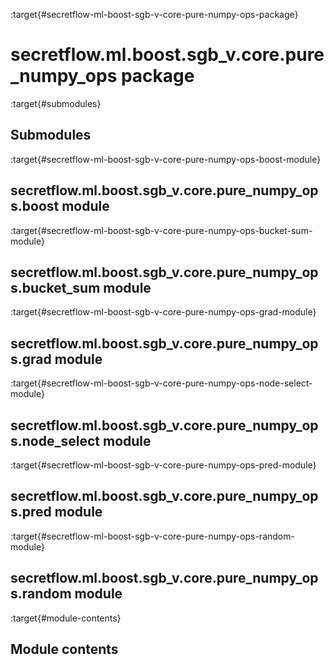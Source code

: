 :target{#secretflow-ml-boost-sgb-v-core-pure-numpy-ops-package}

# secretflow\.ml.boost.sgb\_v.core.pure\_numpy\_ops package

:target{#submodules}

## Submodules

:target{#secretflow-ml-boost-sgb-v-core-pure-numpy-ops-boost-module}

## secretflow\.ml.boost.sgb\_v.core.pure\_numpy\_ops.boost module

:target{#secretflow-ml-boost-sgb-v-core-pure-numpy-ops-bucket-sum-module}

## secretflow\.ml.boost.sgb\_v.core.pure\_numpy\_ops.bucket\_sum module

:target{#secretflow-ml-boost-sgb-v-core-pure-numpy-ops-grad-module}

## secretflow\.ml.boost.sgb\_v.core.pure\_numpy\_ops.grad module

:target{#secretflow-ml-boost-sgb-v-core-pure-numpy-ops-node-select-module}

## secretflow\.ml.boost.sgb\_v.core.pure\_numpy\_ops.node\_select module

:target{#secretflow-ml-boost-sgb-v-core-pure-numpy-ops-pred-module}

## secretflow\.ml.boost.sgb\_v.core.pure\_numpy\_ops.pred module

:target{#secretflow-ml-boost-sgb-v-core-pure-numpy-ops-random-module}

## secretflow\.ml.boost.sgb\_v.core.pure\_numpy\_ops.random module

:target{#module-contents}

## Module contents
